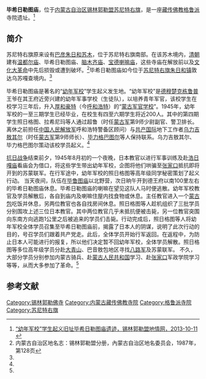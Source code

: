 {{Infobox Tibetan Buddhist monastery
|name =毕希日勒图庙
|image = 
|image size = 250px
|alt = 
|caption = 
|t=
|w=
|to = 
|ipa={{IPA|}}
|z=
|thdl=
|e=
|tc=畢希日勒圖廟
|s=毕希日勒图庙
|p=
|m=
|k=
|pushpin_map = 
|latd =  | latm =  | lats =  | latNS = 
|longd=  | longm= | longs =| longEW = 
|iso_region = 
|map_caption = 
|mapsize = 
|location_country = 中国
|location = {{CHN}}[[内蒙古自治区|内蒙古自治区]][[锡林郭勒盟|锡林郭勒盟]][[苏尼特右旗|苏尼特右旗]]
|coordinates_display =
|founded_by = 
|date_founded =
|date_renovated =
|sect = [[格鲁派|格鲁派]]
|mather =
|children =
|dedicated_to = 
|tulku =
|head_lama = 
|head_mgh =
|no._of_monks = 
|architecture = 
|festivals =
|footnotes = 
}}

'''毕希日勒图庙'''，位于[[内蒙古自治区|内蒙古自治区]][[锡林郭勒盟|锡林郭勒盟]][[苏尼特右旗|苏尼特右旗]]，是一座[[藏传佛教|藏传佛教]][[格鲁派|格鲁派]]寺院遗址。<ref name=xmdq>[http://xmdq.nmqq.gov.cn/tuxiang/ShowPhoto.asp?PhotoID=145 “幼年军校”学生起义旧址毕希日勒图庙遗迹，锡林郭勒盟地情网，2013-10-11] {{webarchive|url=https://web.archive.org/web/20140503165942/http://xmdq.nmqq.gov.cn/tuxiang/ShowPhoto.asp?PhotoID=145 |date=2014-05-03 }}</ref>

==简介==
苏尼特右旗原来设有[[巴彦朱日和苏木|巴彦朱日和苏木]]，位于苏尼特右旗南部。在该苏木境内，[[清朝|清朝]]建有[[温都尔庙|温都尔庙]]、毕希日勒图庙、[[脑木齐庙|脑木齐庙]]、[[宝德喇嘛庙|宝德喇嘛庙]]，这些寺庙在解放前以及[[文化大革命|文化大革命]]中先后损毁或遭到破坏。<ref>内蒙古自治区地名志：锡林郭勒盟分册，內蒙古自治区地名委员会，1987年，第128页</ref>毕希日勒图庙如今位于[[苏尼特右旗|苏尼特右旗]][[朱日和镇|朱日和镇]]敦达乌苏嘎查境内。<ref name=xmdq/>

毕希日勒图庙是著名的“[[幼年军校|幼年军校]]”学生起义发生地。“幼年军校”是[[德穆楚克栋鲁普|德穆楚克栋鲁普]]王爷在其王府近旁兴建的幼年军事学校（生徒队），以培养青年军官，该校学生在校学习三年后，升入[[厚和豪特|厚和豪特]]（今[[呼和浩特|呼和浩特]]）的“[[蒙古军官学校|蒙古军官学校]]”。1945年，幼年军校的一至三期学生已经毕业，在校生有四至六期学生将近200人。其中的第四期学生照日格图、拉希尼玛等人通过超鲁（时任[[蒙古军|蒙古军]]第9师少尉副官、警卫排长。离休之前担任[[中国人民解放军|中国人民解放军]]呼和浩特警备区顾问）与[[共产国际|共产国际]]地下工作者[[乌献文|乌力吉敖其尔]]（时任[[蒙古军|蒙古军]]第9师师长）、[[毕力格巴图尔|毕力格巴图尔]]等人保持联系。乌力吉敖其尔、毕力格巴图尔策动该校学员起义。<ref name=xmdq/>

[[抗日战争|抗日战争]]结束前夕，1945年8月初的一个夜晚，日本教官以进行军事训练及赴[[浩日嘎庙|浩日嘎庙]]看庙会为借口，将这些学生带出幼年军校，企图将他们哄骗至[[张家口|张家口]]抵抗即将开到的苏蒙联军。在行军途中，幼年军校的照日格图等高年级同学秘密策划了起义行动。 当天夜间，队伍在[[毕鲁图庙|毕鲁图庙]]以北野营，次日晌午开到德王府以南100里左右的毕希日勒图庙休息。毕希日勒图庙的喇嘛在望见这队人马时便逃散。幼年军校教官及学员解散后，各自到庙内及喇嘛住屋内找食物或休息。主任教官进入一个[[蒙古包|蒙古包]]吃饭并休息，另两位教官也各自找房间休息。照日格图等人趁机组织了三批学员分别围攻上述三位日本教官。其中两位教官几乎未抵抗便被击毙，另一位教官突围向东南方向逃跑1公里之后被追来的学员们击毙。行动完成后，照日格图等人将幼年军校全体学员召集至毕希日勒图庙前，揭露了日本人的阴谋，说明了此次行动的目的，号召学员们跟着共产党走。此后，全体学员开始行军返回。在返程中，为防止日本人可能进行的报复，所以他们决定暂不回幼年军校，全体学员解散。照日格图等多位高年级学员分赴[[大青山|大青山]]、巴音敖包地区寻找[[八路军|八路军]]及苏蒙联军。 不久，大部分学员分别参加内蒙古骑兵、赴[[蒙古人民共和国|蒙古人民共和国]]学习、赴[[张家口|张家口]]军政学院学习等等，从而大多参加了革命。<ref name=xmdq/>

==参考文献==
{{reflist}}

[[Category:锡林郭勒佛寺|Category:锡林郭勒佛寺]] 
[[Category:内蒙古藏传佛教寺院|Category:内蒙古藏传佛教寺院]]
[[Category:格鲁派寺院|Category:格鲁派寺院]]
[[Category:苏尼特右旗|Category:苏尼特右旗]]
